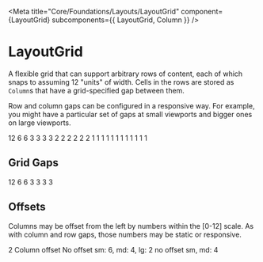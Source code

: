 
<Meta
  title="Core/Foundations/Layouts/LayoutGrid"
  component={LayoutGrid}
  subcomponents={{ LayoutGrid, Column }}
/>

# LayoutGrid

A flexible grid that can support arbitrary rows of content, each of
which snaps to assuming 12 "units" of width. Cells in the rows are
stored as `Column`s that have a grid-specified gap
between them.

Row and column gaps can be configured in a responsive way. For example, you might
have a particular set of gaps at small viewports and bigger ones on large viewports.

<Preview>
  <Story name="LayoutGrid">
    <LayoutGrid
      columnGap={{ xs: 'sm', lg: 'lg' }}
      rowGap={{ xs: 'sm', lg: 'lg' }}
    >
      <Column size={12}>
        <Box>12</Box>
      </Column>
      <Column size={6}>
        <Box>6</Box>
      </Column>
      <Column size={6}>
        <Box>6</Box>
      </Column>
      <Column size={3}>
        <Box>3</Box>
      </Column>
      <Column size={3}>
        <Box>3</Box>
      </Column>
      <Column size={3}>
        <Box>3</Box>
      </Column>
      <Column size={3}>
        <Box>3</Box>
      </Column>
      <Column size={2}>
        <Box>2</Box>
      </Column>
      <Column size={2}>
        <Box>2</Box>
      </Column>
      <Column size={2}>
        <Box>2</Box>
      </Column>
      <Column size={2}>
        <Box>2</Box>
      </Column>
      <Column size={2}>
        <Box>2</Box>
      </Column>
      <Column size={2}>
        <Box>2</Box>
      </Column>
      <Column size={1}>
        <Box>1</Box>
      </Column>
      <Column size={1}>
        <Box>1</Box>
      </Column>
      <Column size={1}>
        <Box>1</Box>
      </Column>
      <Column size={1}>
        <Box>1</Box>
      </Column>
      <Column size={1}>
        <Box>1</Box>
      </Column>
      <Column size={1}>
        <Box>1</Box>
      </Column>
      <Column size={1}>
        <Box>1</Box>
      </Column>
      <Column size={1}>
        <Box>1</Box>
      </Column>
      <Column size={1}>
        <Box>1</Box>
      </Column>
      <Column size={1}>
        <Box>1</Box>
      </Column>
      <Column size={1}>
        <Box>1</Box>
      </Column>
      <Column size={1}>
        <Box>1</Box>
      </Column>
    </LayoutGrid>
  </Story>
</Preview>

<Props of={LayoutGrid} />

## Grid Gaps

<Preview>
  <Story name="Grid Gaps">
    <LayoutGrid
      rowGap={select('rowGap', [undefined, 'sm', 'md', 'lg', 'xl'], 'sm')}
      columnGap={select('columnGap', [undefined, 'sm', 'md', 'lg', 'xl'], 'sm')}
    >
      <Column size={12}>
        <Box>12</Box>
      </Column>
      <Column size={6}>
        <Box>6</Box>
      </Column>
      <Column size={6}>
        <Box>6</Box>
      </Column>
      <Column size={3}>
        <Box>3</Box>
      </Column>
      <Column size={3}>
        <Box>3</Box>
      </Column>
      <Column size={3}>
        <Box>3</Box>
      </Column>
      <Column size={3}>
        <Box>3</Box>
      </Column>
    </LayoutGrid>
  </Story>
</Preview>

## Offsets

Columns may be offset from the left by numbers within the [0-12] scale.
As with column and row gaps, those numbers may be static or responsive.

<Preview>
  <Story name="Column Offsets">
    <LayoutGrid rowGap="sm" columnGap="sm">
      <Column offset={2} size={4}>
        <Box>2 Column offset</Box>
      </Column>
      <Column size={2}>
        <Box />
      </Column>
      <Column size={2}>
        <Box />
      </Column>
      <Column size={4}>
        <Box>No offset</Box>
      </Column>
      <Column size={8}>
        <Box />
      </Column>
      <Column offset={{ xs: 6, md: 4, lg: 2 }} size={6}>
        <Box>sm: 6, md: 4, lg: 2</Box>
      </Column>
      <Column offset={{ xs: 0, md: 4 }} size={6}>
        <Box>no offset sm, md: 4</Box>
      </Column>
    </LayoutGrid>
  </Story>
</Preview>

